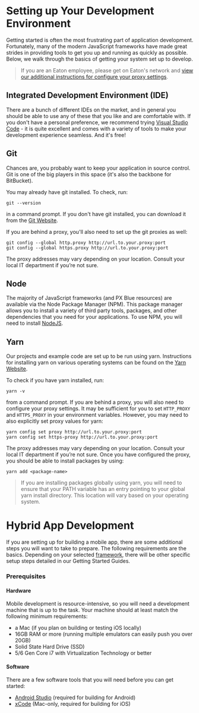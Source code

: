 # Setting up Your Development Environment

Getting started is often the most frustrating part of application development. Fortunately, many of the modern JavaScript frameworks have made great strides in providing tools to get you up and running as quickly as possible. Below, we walk through the basics of getting your system set up to develop.

> If you are an Eaton employee, please get on Eaton's network and [view our additional instructions for configure your proxy settings](https://eaton.sharepoint.com/sites/ERG_Human-CenteredDesign/SitePages/IT-Restrictions-in-adopting-Power-Xpert-Blue-to-your-project.aspx).

## Integrated Development Environment (IDE)

There are a bunch of different IDEs on the market, and in general you should be able to use any of these that you like and are comfortable with. If you don't have a personal preference, we recommend trying [Visual Studio Code](https://code.visualstudio.com) - it is quite excellent and comes with a variety of tools to make your development experience seamless. And it's free!

## Git

Chances are, you probably want to keep your application in source control. Git is one of the big players in this space (it's also the backbone for BitBucket).

You may already have git installed. To check, run:

```
git --version
```

in a command prompt. If you don't have git installed, you can download it from the [Git Website](http://git-scm.com/downloads).

If you are behind a proxy, you'll also need to set up the git proxies as well:

```
git config --global http.proxy http://url.to.your.proxy:port
git config --global https.proxy http://url.to.your.proxy:port
```

The proxy addresses may vary depending on your location. Consult your local IT department if you’re not sure.

## Node

The majority of JavaScript frameworks (and PX Blue resources) are available via the Node Package Manager (NPM). This package manager allows you to install a variety of third party tools, packages, and other dependencies that you need for your applications. To use NPM, you will need to install [NodeJS](https://nodejs.org/en/download/).

## Yarn

Our projects and example code are set up to be run using yarn. Instructions for installing yarn on various operating systems can be found on the [Yarn Website](https://yarnpkg.com/en/docs/install).

To check if you have yarn installed, run:

```
yarn -v
```

from a command prompt. If you are behind a proxy, you will also need to configure your proxy settings. It may be sufficient for you to set `HTTP_PROXY` and `HTTPS_PROXY` in your environment variables. However, you may need to also explicitly set proxy values for yarn:

```
yarn config set proxy http://url.to.your.proxy:port
yarn config set https-proxy http://url.to.your.proxy:port
```

The proxy addresses may vary depending on your location. Consult your local IT department if you’re not sure. Once you have configured the proxy, you should be able to install packages by using:

```
yarn add <package-name>
```

> If you are installing packages globally using yarn, you will need to ensure that your PATH variable has an entry pointing to your global yarn install directory. This location will vary based on your operating system.

# Hybrid App Development

If you are setting up for building a mobile app, there are some additional steps you will want to take to prepare. The following requirements are the basics. Depending on your selected [framework](/development/frameworks-mobile/intro), there will be other specific setup steps detailed in our Getting Started Guides.

### Prerequisites

#### Hardware

Mobile development is resource-intensive, so you will need a development machine that is up to the task. Your machine should at least match the following minimum requirements:

-   a Mac (if you plan on building or testing iOS locally)
-   16GB RAM or more (running multiple emulators can easily push you over 20GB)
-   Solid State Hard Drive (SSD)
-   5/6 Gen Core i7 with Virtualization Technology or better

#### Software

There are a few software tools that you will need before you can get started:

-   [Android Studio](https://developer.android.com/studio/) (required for building for Android)
-   [xCode](https://developer.apple.com/xcode/) (Mac-only, required for building for iOS)
